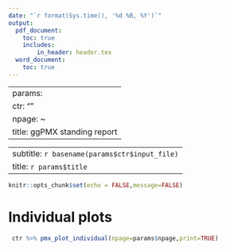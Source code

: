 ```yaml
---
date: "`r format(Sys.time(), '%d %B, %Y')`"
output: 
  pdf_document:
    toc: true
    includes:
        in_header: header.tex 
  word_document:
    toc: true
---
```


---
params:
  ctr: ""
  npage: ~
  title: ggPMX standing report
---

---
subtitle: `r basename(params$ctr$input_file) `
title: `r params$title `
---


```r
knitr::opts_chunk$set(echo = FALSE,message=FALSE)

```


# Individual plots


```r

 ctr %>% pmx_plot_individual(npage=params$npage,print=TRUE)
```


